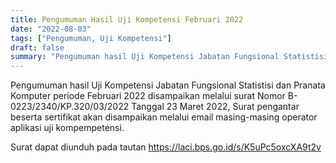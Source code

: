 ```yaml
---
title: Pengumuman Hasil Uji Kompetensi Februari 2022    
date: "2022-08-03"
tags: ["Pengumuman, Uji Kompetensi"]
draft: false
summary: "Pengumuman hasil Uji Kompetensi Jabatan Fungsional Statistisi dan Pranata Komputer periode Februari 2022"
---
```


Pengumuman hasil Uji Kompetensi Jabatan Fungsional Statistisi dan Pranata Komputer periode Februari 2022 disampaikan melalui surat Nomor
B-0223/2340/KP.320/03/2022 Tanggal 23 Maret 2022, Surat pengantar beserta sertifikat akan disampaikan melalui email masing-masing operator aplikasi uji kompempetensi. 

Surat dapat diunduh pada tautan https://laci.bps.go.id/s/K5uPc5oxcXA9t2v